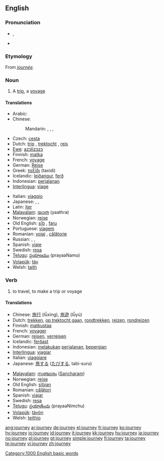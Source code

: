 {{wikipedia}}
==English==

===Pronunciation===
* {{IPA|/ˈdʒɜː(ɹ)ni/}}, {{SAMPA|/"dZ3:(r)ni/}}
* {{audio|en-us-journey.ogg|Audio (US)}}
*: {{rhymes|ɜː(ɹ)ni}}

===Etymology===
From {{etyl|fro}} ''[[journée]]''.

===Noun===
{{en-noun}}

# A [[trip]], a [[voyage]]

====Translations====
{{trans-top|trip, a voyage}}
* Arabic: {{t|ar|رحلة|f|tr=riHla|sc=Arab}}
* Chinese:
*: Mandarin: {{t|zh|旅游|tr=lǚyóu|sc=Hani}}, {{t|zh|旅行|tr=lǚxíng|sc=Hani}}, {{t|zh|旅途|tr=lǚtú|sc=Hani}}, {{t|zh|旅程|tr=lǚchéng|sc=Hani}}
* Czech: [[cesta]] {{f}}
* Dutch: [[trip]] {{f}}, [[trektocht]] {{f}}, [[reis]] {{f}}
* [[Ewe]]: [[azɔlizɔzɔ]]
* Finnish: [[matka]]
* French: [[voyage]] {{m}}
* German: [[Reise]] {{f}}
* Greek: [[ταξίδι]] (taxidi) {{n}}
* Icelandic: [[leiðangur]], [[ferð]]
* Indonesian: [[jalan|perjalanan]]
* [[Interlingua]]: [[viage]]
{{trans-mid}}
* Italian: [[viaggio]]
* Japanese: {{t|ja|旅行|tr=ryokō|sc=Jpan}},  {{t|ja|旅|tr=tabi|sc=Jpan}},  {{t|ja|ツアー|tr=tsuā|sc=Jpan}}
* Latin: [[iter]]
* [[Malayalam]]: [[യാത്ര]] (yaathra)
* Norwegian: [[reise]]
* Old English: [[siþ|sīþ]] {{m}}, [[faru]] {{f}}
* Portuguese: [[viagem]] {{f}}
* Romanian: [[voiaj]] {{n}}, [[călătorie]] {{f}}
* Russian: {{t|ru|путешествие|n|tr=putešéstvije|sc=Cyrl}},  {{t|ru|поездка|f|tr=pojézdka|sc=Cyrl}},  {{qualifier|indeclinable}} {{t|ru|турне|n|tr=turné|sc=Cyrl}}
* Spanish: [[viaje]] {{m}}
* Swedish: [[resa]] {{c}}
* [[Telugu]]: [[ప్రయాణము]] (prayaaNamu)
* [[Volapük]]: [[täv]]
* Welsh: [[taith]] {{f}}
{{trans-bottom}}

===Verb===
{{en-verb}}

# to travel, to make a trip or voyage

====Translations====
{{trans-top|to travel, to make a trip or voyage}}
* Chinese: [[旅行]] (lǚxíng), [[旅遊]] (lǚyú)
* Dutch: [[trekken]], [[op trektocht gaan]], [[rondtrekken]], [[reizen]], [[rondreizen]]
* Finnish: [[matkustaa]]
* French: [[voyager]]
* German: [[reisen]], [[verreisen]]
* Icelandic: [[ferðast]]
* Indonesian: [[laku|melakukan]] [[jalan|perjalanan]], [[pergi|bepergian]]
* [[Interlingua]]: [[viagiar]]
* Italian: [[viaggiare]]
* Japanese: [[旅]]する ([[たび]]する, tabi-suru)
{{trans-mid}}
* [[Malayalam]]: [[സഞ്ചാരം]] ([[സഞ്ചാരം|Sancharam]])
* Norwegian: [[reise]]
* Old English: [[siþian|sīþian]]
* Romanian: [[călători]]
* Spanish: [[viajar]]
* Swedish: [[resa]]
* [[Telugu]]: [[ప్రయాణించు]] (prayaaNimchu)
* [[Volapük]]: [[tävön]]
* Welsh: [[teithio]]
{{trans-bottom}}

[[Category:1000 English basic words]]

[[ang:journey]]
[[ar:journey]]
[[de:journey]]
[[el:journey]]
[[fr:journey]]
[[ko:journey]]
[[hy:journey]]
[[io:journey]]
[[id:journey]]
[[it:journey]]
[[kk:journey]]
[[hu:journey]]
[[ja:journey]]
[[no:journey]]
[[pl:journey]]
[[pt:journey]]
[[simple:journey]]
[[fi:journey]]
[[ta:journey]]
[[te:journey]]
[[vi:journey]]
[[zh:journey]]